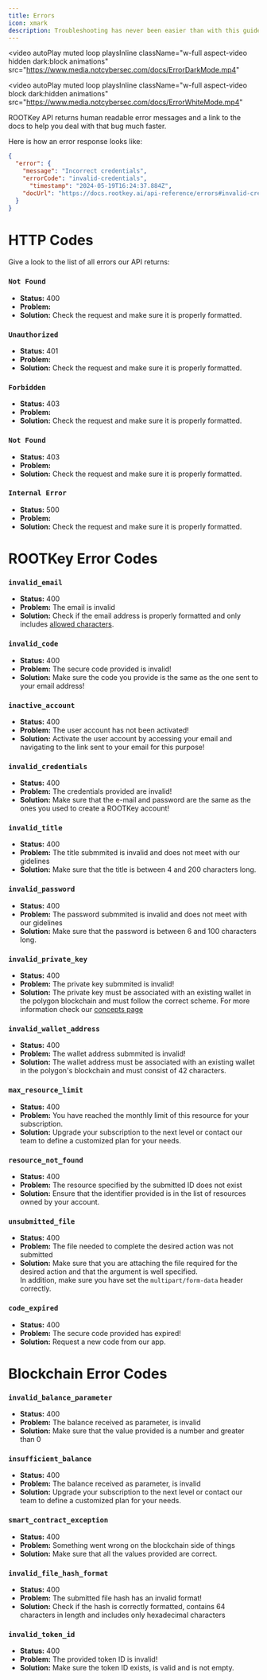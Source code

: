 ```yaml
---
title: Errors
icon: xmark
description: Troubleshooting has never been easier than with this guide.
--- 
```


<video
  autoPlay
  muted
  loop
  playsInline
  className="w-full aspect-video hidden dark:block animations"
  src="https://www.media.notcybersec.com/docs/ErrorDarkMode.mp4"
></video>
<video
  autoPlay
  muted
  loop
  playsInline
  className="w-full aspect-video block dark:hidden animations"
  src="https://www.media.notcybersec.com/docs/ErrorWhiteMode.mp4"
></video>

ROOTKey API returns human readable error messages and a link to the docs to help you deal with that bug much faster.

Here is how an error response looks like:

```JSON
{
  "error": {
    "message": "Incorrect credentials",
    "errorCode": "invalid-credentials",
	  "timestamp": "2024-05-19T16:24:37.884Z",
    "docUrl": "https://docs.rootkey.ai/api-reference/errors#invalid-credentials",
  }
}
```

# HTTP Codes

Give a look to the list of all errors our API returns:

### `Not Found`
- **Status:** 400
- **Problem:**
- **Solution:** Check the request and make sure it is properly formatted.

### `Unauthorized`
- **Status:** 401
- **Problem:**
- **Solution:** Check the request and make sure it is properly formatted.

### `Forbidden`
- **Status:** 403
- **Problem:**
- **Solution:** Check the request and make sure it is properly formatted.

### `Not Found`
- **Status:** 403
- **Problem:**
- **Solution:** Check the request and make sure it is properly formatted.

### `Internal Error`
- **Status:** 500
- **Problem:**
- **Solution:** Check the request and make sure it is properly formatted.

# ROOTKey Error Codes

### `invalid_email`
- **Status:** 400
- **Problem:** The email is invalid
- **Solution:** Check if the email address is properly formatted and only includes [allowed characters](https://en.wikipedia.org/wiki/Email_address#Local-part).

### `invalid_code`
- **Status:** 400
- **Problem:** The secure code provided is invalid!
- **Solution:** Make sure the code you provide is the same as the one sent to your email address!

### `inactive_account`
- **Status:** 400
- **Problem:** The user account has not been activated!
- **Solution:** Activate the user account by accessing your email and navigating to the link sent to your email for this purpose!

### `invalid_credentials`
- **Status:** 400
- **Problem:** The credentials provided are invalid!
- **Solution:** Make sure that the e-mail and password are the same as the ones you used to create a ROOTKey account!

### `invalid_title`
- **Status:** 400
- **Problem:** The title submmited is invalid and does not meet with our gidelines
- **Solution:** Make sure that the title is between 4 and 200 characters long.

### `invalid_password`
- **Status:** 400
- **Problem:** The password submmited is invalid and does not meet with our gidelines
- **Solution:** Make sure that the password is between 6 and 100 characters long.

### `invalid_private_key`
- **Status:** 400
- **Problem:** The private key submmited is invalid!
- **Solution:** The private key must be associated with an existing wallet in the polygon blockchain and must follow the correct scheme. For more information check our [concepts page](docs.rootkey.ai/concepts#private-key)

### `invalid_wallet_address`
- **Status:** 400
- **Problem:** The wallet address submmited is invalid!
- **Solution:** The wallet address must be associated with an existing wallet in the polygon's blockchain and must consist of 42 characters.

### `max_resource_limit`
- **Status:** 400
- **Problem:** You have reached the monthly limit of this resource for your subscription.
- **Solution:** Upgrade your subscription to the next level or contact our team to define a customized plan for your needs.

### `resource_not_found`
- **Status:** 400
- **Problem:** The resource specified by the submitted ID does not exist
- **Solution:** Ensure that the identifier provided is in the list of resources owned by your account.

### `unsubmitted_file`
- **Status:** 400
- **Problem:** The file needed to complete the desired action was not submitted
- **Solution:** Make sure that you are attaching the file required for the desired action and that the argument is well specified. <br/>In addition, make sure you have set the `multipart/form-data` header correctly.

### `code_expired`
- **Status:** 400
- **Problem:** The secure code provided has expired!
- **Solution:** Request a new code from our app.

# Blockchain Error Codes

### `invalid_balance_parameter`
- **Status:** 400
- **Problem:** The balance received as parameter, is invalid
- **Solution:** Make sure that the value provided is a number and greater than 0

### `insufficient_balance`
- **Status:** 400
- **Problem:** The balance received as parameter, is invalid
- **Solution:** Upgrade your subscription to the next level or contact our team to define a customized plan for your needs.

### `smart_contract_exception`
- **Status:** 400
- **Problem:** Something went wrong on the blockchain side of things
- **Solution:** Make sure that all the values provided are correct. 

### `invalid_file_hash_format`
- **Status:** 400
- **Problem:** The submitted file hash has an invalid format!
- **Solution:** Check if the hash is correctly formatted, contains 64 characters in length and includes only hexadecimal characters

### `invalid_token_id`
- **Status:** 400
- **Problem:** The provided token ID is invalid!
- **Solution:** Make sure the token ID exists, is valid and is not empty.